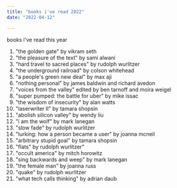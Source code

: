 ```yaml
---
title: "books i've read 2022"
date: "2022-04-12"

---
```


books i've read this year

1. "the golden gate" by vikram seth
2. "the pleasure of the text" by sami alwani
3. "hard travel to sacred places" by rudolph wurlitzer
4. "the underground railroad" by colson whitehead
5. "a people's green new deal" by max aji
6. "nothing personal" by james baldwin and richard avedon
7. "voices from the valley" edited by ben tarnoff and moira weigel
8. "super pumped: the battle for uber" by mike issac
9. "the wisdom of insecurity" by alan watts
10. "laserwriter II" by tamara shopsin
11. "abolish silicon valley" by wendy liu
12. "i am the wolf" by mark lanegan
13. "slow fade" by rudolph wurlitzer
14. "lurking: how a person became a user" by joanna mcneil
15. "arbitrary stupid goal" by tamara shopsin
16. "flats" by rudolph wurlitzer"
17. "occult america" by mitch horowitz
18. "sing backwards and weep" by mark lanegan
19. "the female man" by joanna russ
20. "quake" by rudolph wurlitzer
21. "what tech calls thinking" by adrian daub
